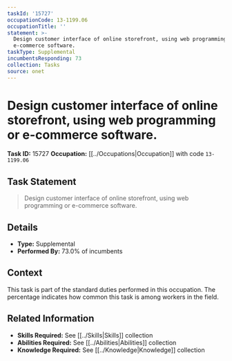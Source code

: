 ```yaml
---
taskId: '15727'
occupationCode: 13-1199.06
occupationTitle: ''
statement: >-
  Design customer interface of online storefront, using web programming or
  e-commerce software.
taskType: Supplemental
incumbentsResponding: 73
collection: Tasks
source: onet
---
```

# Design customer interface of online storefront, using web programming or e-commerce software.

**Task ID:** 15727
**Occupation:** [[../Occupations|Occupation]] with code `13-1199.06`

## Task Statement

> Design customer interface of online storefront, using web programming or e-commerce software.

## Details

- **Type:** Supplemental
- **Performed By:** 73.0% of incumbents

## Context

This task is part of the standard duties performed in this occupation. The percentage indicates how common this task is among workers in the field.

## Related Information

- **Skills Required:** See [[../Skills|Skills]] collection
- **Abilities Required:** See [[../Abilities|Abilities]] collection
- **Knowledge Required:** See [[../Knowledge|Knowledge]] collection

